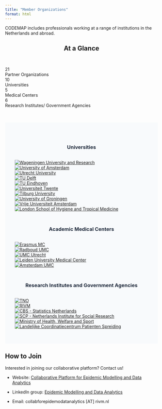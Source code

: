 ```yaml
---
title: "Member Organizations"
format: html
---
```


CODEMAP includes professionals working at a range of institutions in the Netherlands and abroad.

```{=html}
<div class="stats-section">
  <h2 style="text-align: center; margin-bottom: 1rem;">At a Glance</h2>
  <p style="text-align: center; color: #64748b; margin-bottom: 3rem;">
  </p>
  
  <div class="stats-grid" style="margin-bottom: 3rem; grid-template-columns: repeat(2, 1fr); max-width: 600px; margin-left: auto; margin-right: auto;">
    <div class="stat-item">
      <span class="stat-number">21</span>
      <div class="stat-label">Partner Organizations</div>
    </div>
    <div class="stat-item">
      <span class="stat-number">10</span>
      <div class="stat-label">Universities</div>
    </div>
    <div class="stat-item">
      <span class="stat-number">5</span>
      <div class="stat-label">Medical Centers</div>
    </div>
    <div class="stat-item">
      <span class="stat-number">6</span>
      <div class="stat-label">Research Institutes/ Government Agencies</div>
    </div>
  </div>
</div>

<div style="background: #f8fafc; padding: 3rem 2rem;">
  <h3 style="text-align: center; margin-bottom: 2rem; color: #1e293b;">Universities</h3>
  <div class="logo-grid">
    <div class="logo-item">
      <a href="https://www.wur.nl" target="_blank">
        <img src="../images/logos/WUR.png" alt="Wageningen University and Research" style="max-height: 80px;">
      </a>
    </div>
    <div class="logo-item">
      <a href="https://www.uva.nl" target="_blank">
        <img src="../images/logos/UvA_logo.jpg" alt="University of Amsterdam" style="max-height: 80px;">
      </a>
    </div>
    <div class="logo-item">
      <a href="https://www.uu.nl" target="_blank">
        <img src="../images/logos/UU.png" alt="Utrecht University" style="max-height: 80px;">
      </a>
    </div>
    <div class="logo-item">
      <a href="https://www.tudelft.nl" target="_blank">
        <img src="../images/logos/TU Delft.png" alt="TU Delft" style="max-height: 80px;">
      </a>
    </div>
    <div class="logo-item">
      <a href="https://www.tue.nl" target="_blank">
        <img src="../images/logos/TU Eindhoven.png" alt="TU Eindhoven" style="max-height: 80px;">
      </a>
    </div>
    <div class="logo-item">
      <a href="https://www.utwente.nl" target="_blank">
        <img src="../images/logos/Universiteit Twente.png" alt="Universiteit Twente" style="max-height: 80px;">
      </a>
    </div>
    <div class="logo-item">
      <a href="https://www.tilburguniversity.edu" target="_blank">
        <img src="../images/logos/Tilburg University.png" alt="Tilburg University" style="max-height: 80px;">
      </a>
    </div>
    <div class="logo-item">
      <a href="https://www.rug.nl" target="_blank">
        <img src="../images/logos/RUG.jpg" alt="University of Groningen" style="max-height: 80px;">
      </a>
    </div>
    <div class="logo-item">
      <a href="https://vu.nl" target="_blank">
        <img src="../images/logos/VU.png" alt="Vrije Universiteit Amsterdam" style="max-height: 80px;">
      </a>
    </div>
    <div class="logo-item">
      <a href="https://www.lshtm.ac.uk" target="_blank">
        <img src="../images/logos/LSHTM.jpg" alt="London School of Hygiene and Tropical Medicine" style="max-height: 80px;">
      </a>
    </div>
  </div>

  <h3 style="text-align: center; margin: 3rem 0 2rem 0; color: #1e293b;">Academic Medical Centers</h3>
  <div class="logo-grid">
    <div class="logo-item">
      <a href="https://www.erasmusmc.nl" target="_blank">
        <img src="../images/logos/Erasmus MC.png" alt="Erasmus MC" style="max-height: 80px;">
      </a>
    </div>
    <div class="logo-item">
      <a href="https://www.radboudumc.nl" target="_blank">
        <img src="../images/logos/Radboud UMC.jpg" alt="Radboud UMC" style="max-height: 80px;">
      </a>
    </div>
    <div class="logo-item">
      <a href="https://www.umcutrecht.nl" target="_blank">
        <img src="../images/logos/UMC Utrecht.png" alt="UMC Utrecht" style="max-height: 80px;">
      </a>
    </div>
    <div class="logo-item">
      <a href="https://www.lumc.nl" target="_blank">
        <img src="../images/logos/LUMC.jpg" alt="Leiden University Medical Center" style="max-height: 80px;">
      </a>
    </div>
    <div class="logo-item">
      <a href="https://www.amsterdamumc.org" target="_blank">
        <img src="../images/logos/Amsterdam UMC.png" alt="Amsterdam UMC" style="max-height: 80px;">
      </a>
    </div>
  </div>

  <h3 style="text-align: center; margin: 3rem 0 2rem 0; color: #1e293b;">Research Institutes and Government Agencies</h3>
  <div class="logo-grid">
    <div class="logo-item">
      <a href="https://www.tno.nl" target="_blank">
        <img src="../images/logos/TNO.jpg" alt="TNO" style="max-height: 80px;">
      </a>
    </div>
    <div class="logo-item">
      <a href="https://www.rivm.nl" target="_blank">
        <img src="../images/logos/RIVM.png" alt="RIVM" style="max-height: 80px;">
      </a>
    </div>
    <div class="logo-item">
      <a href="https://www.cbs.nl" target="_blank">
        <img src="../images/logos/cbs_logo.jpg" alt="CBS - Statistics Netherlands" style="max-height: 80px;">
      </a>
    </div>
    <div class="logo-item">
      <a href="https://www.scp.nl" target="_blank">
        <img src="../images/logos/SCP.png" alt="SCP - Netherlands Institute for Social Research" style="max-height: 80px;">
      </a>
    </div>
    <div class="logo-item">
      <a href="https://www.government.nl/ministries/ministry-of-health-welfare-and-sport" target="_blank">
        <img src="../images/logos/VWS.png" alt="Ministry of Health, Welfare and Sport" style="max-height: 80px;">
      </a>
    </div>
    <div class="logo-item">
      <a href="https://www.government.nl/ministries/ministry-of-health-welfare-and-sport" target="_blank">
        <img src="../images/logos/lcps.png" alt="Landelijke Coordinatiecentrum Patienten Spreiding" style="max-height: 80px;">
      </a>
    </div>
  </div>
</div>
```

## How to Join

Interested in joining our collaborative platform? Contact us!

- Website: [Collaborative Platform for Epidemic Modelling and Data Analytics](https://www.rivm.nl/infectieziektebestrijding/modelleren/collaborative-platform-en)

- LinkedIn group: [Epidemic Modelling and Data Analytics](https://www.linkedin.com/groups/13094435/)

- Email: collabforepidemodatanalytics [AT] rivm.nl
